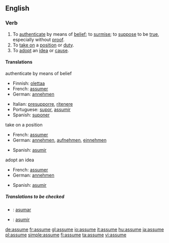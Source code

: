==English==

===Verb===
{{en-verb|assum|ing}}

# To [[authenticate]] by means of [[belief]]; to [[surmise]]; to [[suppose]] to be [[true]], especially without [[proof]].
# To [[take on]] a [[position]] or [[duty]].
# To [[adopt]] an [[idea]] or [[cause]].

====Translations====
;authenticate by means of belief
{{top}}
*Finnish: [[olettaa]]
*French: [[assumer]]
*German: [[annehmen]]
{{mid}}
*Italian: [[presupporre]], [[ritenere]]
*Portuguese: [[supor]], [[assumir]]
*Spanish: [[suponer]]
{{bottom}}

;take on a position
{{top}}
*French: [[assumer]]
*German: [[annehmen]], [[aufnehmen]], [[einnehmen]]
{{mid}}
*Spanish: [[asumir]]
{{bottom}}

;adopt an idea
{{top}}
*French: [[assumer]]
*German: [[annehmen]]
{{mid}}
*Spanish: [[asumir]]
{{bottom}}

=====Translations to be checked=====
{{checktrans}}
*{{ttbc|Ido}}: [[asumar]]
*{{ttbc|Spanish}}: [[asumir]]

[[de:assume]]
[[fr:assume]]
[[gl:assume]]
[[io:assume]]
[[it:assume]]
[[hu:assume]]
[[ja:assume]]
[[pl:assume]]
[[simple:assume]]
[[fi:assume]]
[[ta:assume]]
[[vi:assume]]